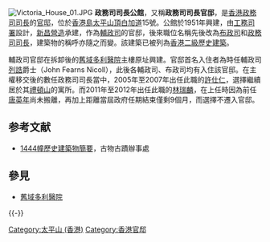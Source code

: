 [[File:Victoria_House_01.JPG|right]]
'''政務司司長公館'''，又稱'''政務司司長官邸'''，是[[香港|香港]][[政務司司長|政務司司長]]的[[官邸|官邸]]，位於[[香港島|香港島]][[太平山頂|太平山頂]][[白加道|白加道]]15號。公館於1951年興建，由[[工務司署|工務司署]]設計，[[新昌營造|新昌營造]]承建，作為[[輔政司|輔政司]]的官邸，後來職位名稱先後改為[[布政司|布政司]]和[[政務司司長|政務司司長]]，建築物的稱呼亦隨之而變。該建築已被列為[[香港二級歷史建築|香港二級歷史建築]]。

輔政司官邸在拆卸後的[[舊域多利醫院|舊域多利醫院]]主樓原址興建。官邸首名入住者為時任輔政司[[列誥|列誥]]爵士（John Fearns Nicoll），此後各輔政司、布政司均有入住該官邸。在主權移交後的數任政務司司長當中，2005年至2007年出任此職的[[許仕仁|許仕仁]]，選擇繼續居於其[[禮頓山_(住宅)|禮頓山]]的寓所。而2011年至2012年出任此職的[[林瑞麟|林瑞麟]]，在上任時因為前任[[唐英年|唐英年]]尚未搬離，再加上距離當屆政府任期結束僅剩9個月，而選擇不遷入官邸。

==参考文献==
{{Reflist}}
*[https://web.archive.org/web/20100215062200/http://www.lcsd.gov.hk/ce/Museum/Monument/form/AAB_brief_info_b5.pdf 1444幢歷史建築物簡要]，古物古蹟辦事處

==參見==
*[[舊域多利醫院|舊域多利醫院]]

{{-}}
{{香港二級歷史建築}}
{{HK-buil-stub}}
[[Category:太平山_(香港)|Category:太平山 (香港)]]
[[Category:香港官邸|Category:香港官邸]]